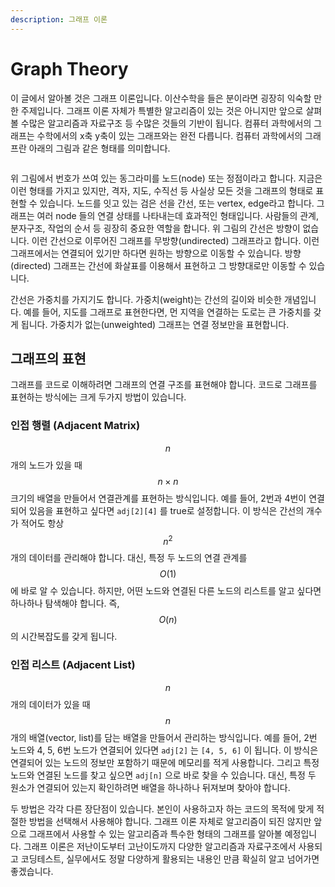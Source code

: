 ```yaml
---
description: 그래프 이론
---
```


# Graph Theory

이 글에서 알아볼 것은 그래프 이론입니다. 이산수학을 들은 분이라면 굉장히 익숙할 만한 주제입니다. 그래프 이론 자체가 특별한 알고리즘이 있는 것은 아니지만 앞으로 살펴볼 수많은 알고리즘과 자료구조 등 수많은 것들의 기반이 됩니다. 컴퓨터 과학에서의 그래프는 수학에서의 x축 y축이 있는 그래프와는 완전 다릅니다. 컴퓨터 과학에서의 그래프란 아래의 그림과 같은 형태를 의미합니다.

<figure><img src=".gitbook/assets/image (16).png" alt=""><figcaption></figcaption></figure>

위 그림에서 번호가 쓰여 있는 동그라미를 노드(node) 또는 정점이라고 합니다. 지금은 이런 형태를 가지고 있지만, 격자, 지도, 수직선 등 사실상 모든 것을 그래프의 형태로 표현할 수 있습니다. 노드를 잇고 있는 검은 선을 간선, 또는 vertex, edge라고 합니다. 그래프는 여러 node 들의 연결 상태를 나타내는데 효과적인 형태입니다. 사람들의 관계, 분자구조, 작업의 순서 등 굉장히 중요한 역할을 합니다. 위 그림의 간선은 방향이 없습니다. 이런 간선으로 이루어진 그래프를 무방향(undirected) 그래프라고 합니다. 이런 그래프에서는 연결되어 있기만 하다면 원하는 방향으로 이동할 수 있습니다. 방향(directed) 그래프는 간선에 화살표를 이용해서 표현하고 그 방향대로만 이동할 수 있습니다.

간선은 가중치를 가지기도 합니다. 가중치(weight)는 간선의 길이와 비슷한 개념입니다. 예를 들어, 지도를 그래프로 표현한다면, 먼 지역을 연결하는 도로는 큰 가중치를 갖게 됩니다. 가중치가 없는(unweighted) 그래프는 연결 정보만을 표현합니다.



## 그래프의 표현

그래프를 코드로 이해하려면 그래프의 연결 구조를 표현해야 합니다. 코드로 그래프를 표현하는 방식에는 크게 두가지 방법이 있습니다.



### 인접 행렬 (Adjacent Matrix)

$$n$$개의 노드가 있을 때 $$n \times n$$크기의 배열을 만들어서 연결관계를 표현하는 방식입니다. 예를 들어, 2번과 4번이 연결되어 있음을 표현하고 싶다면 `adj[2][4]` 를 true로 설정합니다. 이 방식은 간선의 개수가 적어도 항상 $$n^2$$개의 데이터를 관리해야 합니다. 대신, 특정 두 노드의 연결 관계를 $$O(1)$$에 바로 알 수 있습니다. 하지만, 어떤 노드와 연결된 다른 노드의 리스트를 알고 싶다면 하나하나 탐색해야 합니다. 즉, $$O(n)$$의 시간복잡도를 갖게 됩니다.

### 인접 리스트 (Adjacent List)

$$n$$개의 데이터가 있을 때 $$n$$개의 배열(vector, list)를 담는 배열을 만들어서 관리하는 방식입니다. 예를 들어, 2번 노드와 4, 5, 6번 노드가 연결되어 있다면 `adj[2]` 는 `[4, 5, 6]` 이 됩니다. 이 방식은 연결되어 있는 노드의 정보만 포함하기 때문에 메모리를 적게 사용합니다. 그리고 특정 노드와 연결된 노드를 찾고 싶으면 `adj[n]` 으로 바로 찾을 수 있습니다. 대신, 특정 두 원소가 연결되어 있는지 확인하려면 배열을 하나하나 뒤져보며 찾아야 합니다.

두 방법은 각각 다른 장단점이 있습니다. 본인이 사용하고자 하는 코드의 목적에 맞게 적절한 방법을 선택해서 사용해야 합니다. 그래프 이론 자체로 알고리즘이 되진 않지만 앞으로 그래프에서 사용할 수 있는 알고리즘과 특수한 형태의 그래프를 알아볼 예정입니다. 그래프 이론은 저난이도부터 고난이도까지 다양한 알고리즘과 자료구조에서 사용되고 코딩테스트, 실무에서도 정말 다양하게 활용되는 내용인 만큼 확실히 알고 넘어가면 좋겠습니다.
